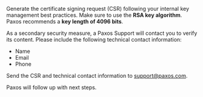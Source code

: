 Generate the certificate signing request (CSR) following your internal key management best practices. 
Make sure to use the **RSA key algorithm**.
Paxos recommends a **key length of 4096 bits**. 

As a secondary security measure, a Paxos Support will contact you to verify its content.
Please include the following technical contact information:

- Name
- Email
- Phone

Send the CSR and technical contact information to support@paxos.com.

Paxos will follow up with next steps.
